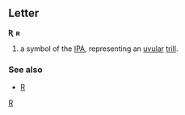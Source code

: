==Letter==
'''Ʀ''' '''ʀ'''

#a symbol of the [[IPA]], representing an [[uvular]] [[trill]].
<!-- Old Norse -->

===See also===
*[[R]]

[[Category:Latin letters|R]]